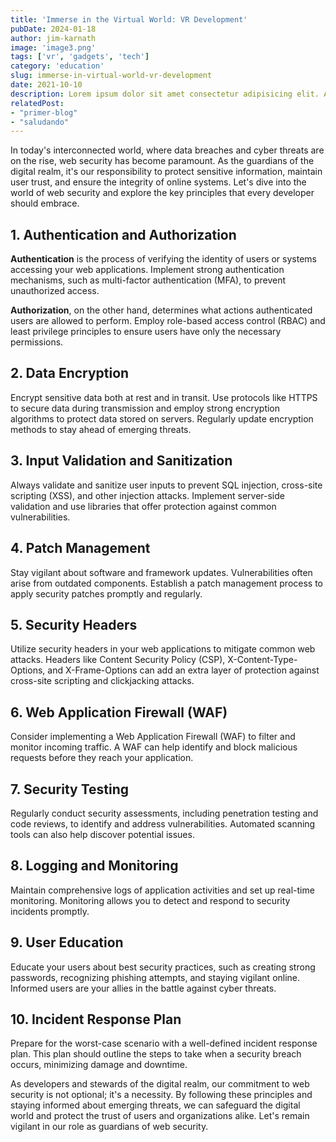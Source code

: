 ```yaml
---
title: 'Immerse in the Virtual World: VR Development'
pubDate: 2024-01-18
author: jim-karnath
image: 'image3.png'
tags: ['vr', 'gadgets', 'tech']
category: 'education'
slug: immerse-in-virtual-world-vr-development
date: 2021-10-10
description: Lorem ipsum dolor sit amet consectetur adipisicing elit. Architecto accusantium praesentium eius, ut atque fuga culpa, similique sequi cum eos quis dolorum.
relatedPost: 
- "primer-blog"
- "saludando"
---
```


In today's interconnected world, where data breaches and cyber threats are on the rise, web security has become paramount. As the guardians of the digital realm, it's our responsibility to protect sensitive information, maintain user trust, and ensure the integrity of online systems. Let's dive into the world of web security and explore the key principles that every developer should embrace.

## **1. Authentication and Authorization**

**Authentication** is the process of verifying the identity of users or systems accessing your web applications. Implement strong authentication mechanisms, such as multi-factor authentication (MFA), to prevent unauthorized access.

**Authorization**, on the other hand, determines what actions authenticated users are allowed to perform. Employ role-based access control (RBAC) and least privilege principles to ensure users have only the necessary permissions.

## **2. Data Encryption**

Encrypt sensitive data both at rest and in transit. Use protocols like HTTPS to secure data during transmission and employ strong encryption algorithms to protect data stored on servers. Regularly update encryption methods to stay ahead of emerging threats.

## **3. Input Validation and Sanitization**

Always validate and sanitize user inputs to prevent SQL injection, cross-site scripting (XSS), and other injection attacks. Implement server-side validation and use libraries that offer protection against common vulnerabilities.

## **4. Patch Management**

Stay vigilant about software and framework updates. Vulnerabilities often arise from outdated components. Establish a patch management process to apply security patches promptly and regularly.

## **5. Security Headers**

Utilize security headers in your web applications to mitigate common web attacks. Headers like Content Security Policy (CSP), X-Content-Type-Options, and X-Frame-Options can add an extra layer of protection against cross-site scripting and clickjacking attacks.

## **6. Web Application Firewall (WAF)**

Consider implementing a Web Application Firewall (WAF) to filter and monitor incoming traffic. A WAF can help identify and block malicious requests before they reach your application.

## **7. Security Testing**

Regularly conduct security assessments, including penetration testing and code reviews, to identify and address vulnerabilities. Automated scanning tools can also help discover potential issues.

## **8. Logging and Monitoring**

Maintain comprehensive logs of application activities and set up real-time monitoring. Monitoring allows you to detect and respond to security incidents promptly.

## **9. User Education**

Educate your users about best security practices, such as creating strong passwords, recognizing phishing attempts, and staying vigilant online. Informed users are your allies in the battle against cyber threats.

## **10. Incident Response Plan**

Prepare for the worst-case scenario with a well-defined incident response plan. This plan should outline the steps to take when a security breach occurs, minimizing damage and downtime.

As developers and stewards of the digital realm, our commitment to web security is not optional; it's a necessity. By following these principles and staying informed about emerging threats, we can safeguard the digital world and protect the trust of users and organizations alike. Let's remain vigilant in our role as guardians of web security.
